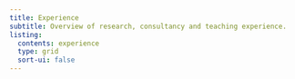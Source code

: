 ```yaml
---
title: Experience
subtitle: Overview of research, consultancy and teaching experience.
listing:
  contents: experience
  type: grid
  sort-ui: false
---
```

